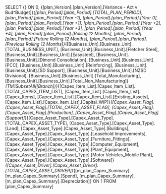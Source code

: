 SELECT {} ON 0, {[plan_Version].[plan_Version].[Variance - Act v Bud^Budget]}*{[plan_Period].[plan_Period].[TOTAL_PLAN_PERIOD], [plan_Period].[plan_Period].[Year -1], [plan_Period].[plan_Period].[Year 0], [plan_Period].[plan_Period].[Year +1], [plan_Period].[plan_Period].[Year +2], [plan_Period].[plan_Period].[Year +3], [plan_Period].[plan_Period].[Year +4], [plan_Period].[plan_Period].[Rolling 12 Months], [plan_Period].[plan_Period].[Future Rolling 12 Months], [plan_Period].[plan_Period].[Previous Rolling 12 Months]}*{[Business_Unit].[Business_Unit].[TOTAL_BUSINESS_UNIT], [Business_Unit].[Business_Unit].[Fletcher Steel], [Business_Unit].[Business_Unit].[Easysteel], [Business_Unit].[Business_Unit].[Dimond Consolidation], [Business_Unit].[Business_Unit].[PCC], [Business_Unit].[Business_Unit].[Reinforcing], [Business_Unit].[Business_Unit].[SD Support], [Business_Unit].[Business_Unit].[NZSD Divisional], [Business_Unit].[Business_Unit].[Total_Manufacturing], [Business_Unit].[Business_Unit].[Total_Non_Manufacturing]}*{TM1SubsetAll([Branch])}*{[Capex_Item_List].[Capex_Item_List].[TOTAL_CAPEX_ITEM_LIST], [Capex_Item_List].[Capex_Item_List].[Capex_Items], [Capex_Item_List].[Capex_Item_List].[Existing_Assets], [Capex_Item_List].[Capex_Item_List].[Capital_WIP]}*{[Capex_Asset_Flag].[Capex_Asset_Flag].[TOTAL_CAPEX_ASSET_FLAG], [Capex_Asset_Flag].[Capex_Asset_Flag].[Production], [Capex_Asset_Flag].[Capex_Asset_Flag].[Support]}*{[Capex_Asset_Type].[Capex_Asset_Type].[TOTAL_CAPEX_ASSET_TYPE], [Capex_Asset_Type].[Capex_Asset_Type].[Land], [Capex_Asset_Type].[Capex_Asset_Type].[Buildings], [Capex_Asset_Type].[Capex_Asset_Type].[Leasehold Improvements], [Capex_Asset_Type].[Capex_Asset_Type].[Furniture_Fittings], [Capex_Asset_Type].[Capex_Asset_Type].[Computer_Equipment], [Capex_Asset_Type].[Capex_Asset_Type].[Plant_Equipment], [Capex_Asset_Type].[Capex_Asset_Type].[Motor Vehicles_Mobile Plant], [Capex_Asset_Type].[Capex_Asset_Type].[Software]}*{[Capex_Asset_Driver].[Capex_Asset_Driver].[TOTAL_CAPEX_ASSET_DRIVER]}*{[m_plan_Capex_Summary].[m_plan_Capex_Summary].[Spend], [m_plan_Capex_Summary].[m_plan_Capex_Summary].[Depreciation]} ON 1 FROM [plan_Capex_Summary]